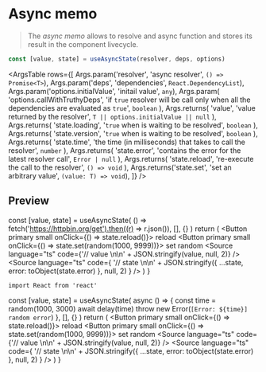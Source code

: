 
<Meta title="Hooks/useAsyncState" />

# Async memo

> The _async memo_ allows to resolve and async function and stores its result in the component livecycle.

```ts
const [value, state] = useAsyncState(resolver, deps, options)
```

<ArgsTable
  rows={[
    Args.param('resolver', 'async resolver', `() => Promise<T>`),
    Args.param('deps', 'dependencies', `React.DependencyList`),
    Args.param('options.initialValue', 'initail value', `any`),
    Args.param(
      'options.callWithTruthyDeps',
      'if `true` resolver will be call only when all the dependencies are evaluated as `true`',
      `boolean`
    ),
    Args.returns(
      'value',
      'value returned by the resolver',
      `T || options.initialValue || null`
    ),
    Args.returns(
      'state.loading',
      '`true` when is waiting to be resolved',
      `boolean`
    ),
    Args.returns(
      'state.version',
      '`true` when is waiting to be resolved',
      `boolean`
    ),
    Args.returns(
      'state.time',
      'the time (in milliseconds) that takes to call the resolver',
      `number`
    ),
    Args.returns(
      'state.error',
      'contains the error for the latest resolver call',
      `Error | null`
    ),
    Args.returns(
      'state.reload',
      're-execute the call to the resolver',
      `() => void`
    ),
    Args.returns('state.set', 'set an arbitrary value', `(value: T) => void`),
  ]}
/>

## Preview

  const [value, state] = useAsyncState(
    () => fetch('https://httpbin.org/get').then((r) => r.json()),
    [],
    {}
  )
  return (
    <Container>
      <Button primary small onClick={() => state.reload()}>
        reload
      </Button>
      <Button primary small onClick={() => state.set(random(1000, 9999))}>
        set random
      </Button>
      <Source
        language="ts"
        code={'// value \n\n' + JSON.stringify(value, null, 2)}
      />
      <Source
        language="ts"
        code={
          '// state \n\n' +
          JSON.stringify({ ...state, error: toObject(state.error) }, null, 2)
        }
      />
    </Container>
  )
}

<Example />

```tsx dark=true
import React from 'react'
```

  const [value, state] = useAsyncState(
    async () => {
      const time = random(1000, 3000)
      await delay(time)
      throw new Error(`[Error: ${time}] random error`)
    },
    [],
    {}
  )
  return (
    <Container>
      <Button primary small onClick={() => state.reload()}>
        reload
      </Button>
      <Button primary small onClick={() => state.set(random(1000, 9999))}>
        set random
      </Button>
      <Source
        language="ts"
        code={'// value \n\n' + JSON.stringify(value, null, 2)}
      />
      <Source
        language="ts"
        code={
          '// state \n\n' +
          JSON.stringify({ ...state, error: toObject(state.error) }, null, 2)
        }
      />
    </Container>
  )
}

<ErrorExample />
